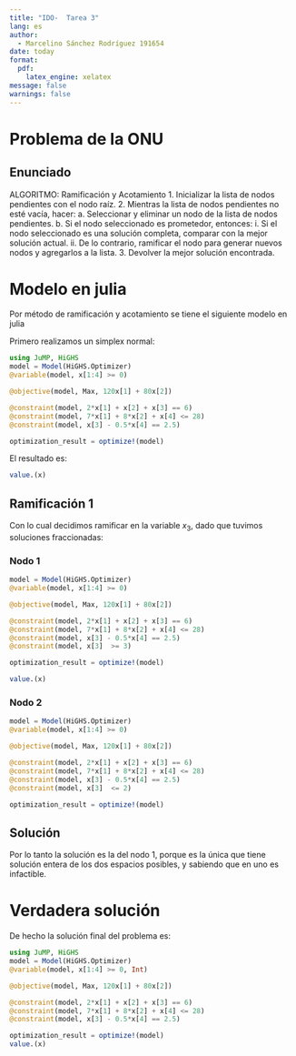 ```yaml
---
title: "IDO-  Tarea 3"
lang: es
author: 
  - Marcelino Sánchez Rodríguez 191654
date: today
format:
  pdf:
    latex_engine: xelatex
message: false
warnings: false
---
```

\newpage
# Problema de la ONU

## Enunciado

ALGORITMO: Ramificación y Acotamiento
1. Inicializar la lista de nodos pendientes con el nodo raíz.
2. Mientras la lista de nodos pendientes no esté vacía, hacer:
  a. Seleccionar y eliminar un nodo de la lista de nodos pendientes.
  b. Si el nodo seleccionado es prometedor, entonces:
    i. Si el nodo seleccionado es una solución completa, comparar con la mejor solución actual.
    ii. De lo contrario, ramificar el nodo para generar nuevos nodos y agregarlos a la lista.
3. Devolver la mejor solución encontrada.


\begin{align*}
max \quad & z = 120x_1 + 80x_2 \\
\quad & 2x_1 + x_2 + x_3 = 6 \\
& 7x_1 + 8x_2 + x_4 \leq 28 \\
& x_3 -.5 x_4 = 2.5 \\
& x_i \in Z_{+} \quad \text{para todo } i
\end{align*}

# Modelo en julia

Por método de ramificación y acotamiento se tiene el siguiente modelo en julia

Primero realizamos un simplex normal:

```julia
using JuMP, HiGHS
model = Model(HiGHS.Optimizer)
@variable(model, x[1:4] >= 0)

@objective(model, Max, 120x[1] + 80x[2])

@constraint(model, 2*x[1] + x[2] + x[3] == 6)
@constraint(model, 7*x[1] + 8*x[2] + x[4] <= 28)
@constraint(model, x[3] - 0.5*x[4] == 2.5)

optimization_result = optimize!(model)

```

El resultado es:
```julia
value.(x)
```

## Ramificación 1

Con lo cual decidimos ramificar en la variable $x_{3}$, dado que tuvimos soluciones fraccionadas:

### Nodo 1



```julia
model = Model(HiGHS.Optimizer)
@variable(model, x[1:4] >= 0)

@objective(model, Max, 120x[1] + 80x[2])

@constraint(model, 2*x[1] + x[2] + x[3] == 6)
@constraint(model, 7*x[1] + 8*x[2] + x[4] <= 28)
@constraint(model, x[3] - 0.5*x[4] == 2.5)
@constraint(model, x[3]  >= 3)

optimization_result = optimize!(model)
```

```julia
value.(x)

```


### Nodo 2

```julia
model = Model(HiGHS.Optimizer)
@variable(model, x[1:4] >= 0)

@objective(model, Max, 120x[1] + 80x[2])

@constraint(model, 2*x[1] + x[2] + x[3] == 6)
@constraint(model, 7*x[1] + 8*x[2] + x[4] <= 28)
@constraint(model, x[3] - 0.5*x[4] == 2.5)
@constraint(model, x[3]  <= 2)

optimization_result = optimize!(model)
```

## Solución

Por lo tanto la solución es la del nodo 1, porque es la única que tiene solución entera de los dos espacios posibles, y sabiendo que en uno es infactible.



# Verdadera solución
De hecho la solución final del problema es:

```julia
using JuMP, HiGHS
model = Model(HiGHS.Optimizer)
@variable(model, x[1:4] >= 0, Int)

@objective(model, Max, 120x[1] + 80x[2])

@constraint(model, 2*x[1] + x[2] + x[3] == 6)
@constraint(model, 7*x[1] + 8*x[2] + x[4] <= 28)
@constraint(model, x[3] - 0.5*x[4] == 2.5)

optimization_result = optimize!(model)
value.(x)
```

